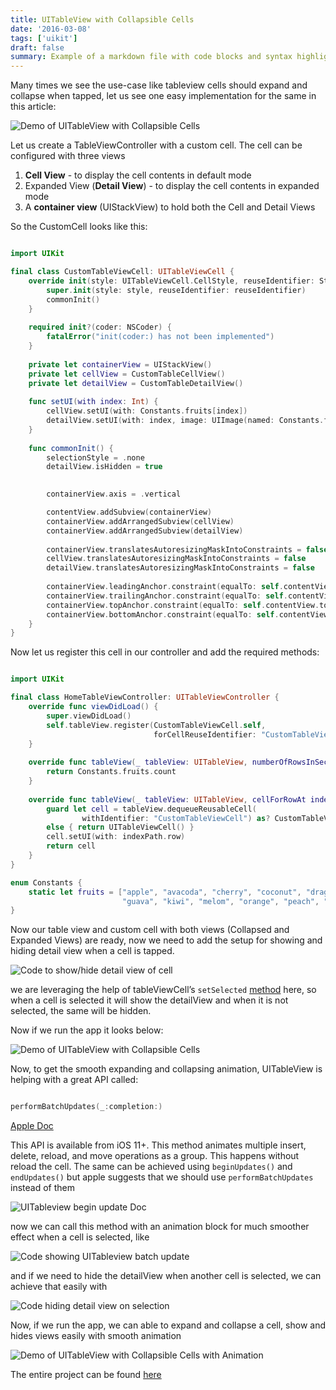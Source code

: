 ```yaml
---
title: UITableView with Collapsible Cells
date: '2016-03-08'
tags: ['uikit']
draft: false
summary: Example of a markdown file with code blocks and syntax highlighting
---
```

Many times we see the use-case like tableview cells should expand and collapse when tapped, let us see one easy implementation for the same in this article:

![Demo of UITableView with Collapsible Cells](/images/articles/iOS/swift/015-uitableview-with-collapsible/header.gif)

Let us create a TableViewController with a custom cell. The cell can be configured with three views

1. **Cell View** - to display the cell contents in default mode
2. Expanded View (**Detail View**) - to display the cell contents in expanded mode
3. A **container view** (UIStackView) to hold both the Cell and Detail Views

So the CustomCell looks like this:

```swift

import UIKit

final class CustomTableViewCell: UITableViewCell {
    override init(style: UITableViewCell.CellStyle, reuseIdentifier: String?) {
        super.init(style: style, reuseIdentifier: reuseIdentifier)
        commonInit()
    }
    
    required init?(coder: NSCoder) {
        fatalError("init(coder:) has not been implemented")
    }
    
    private let containerView = UIStackView()
    private let cellView = CustomTableCellView()
    private let detailView = CustomTableDetailView()
    
    func setUI(with index: Int) {
        cellView.setUI(with: Constants.fruits[index])
        detailView.setUI(with: index, image: UIImage(named: Constants.fruits[index]) ?? UIImage())
    }
    
    func commonInit() {
        selectionStyle = .none
        detailView.isHidden = true

        
        containerView.axis = .vertical

        contentView.addSubview(containerView)
        containerView.addArrangedSubview(cellView)
        containerView.addArrangedSubview(detailView)
        
        containerView.translatesAutoresizingMaskIntoConstraints = false
        cellView.translatesAutoresizingMaskIntoConstraints = false
        detailView.translatesAutoresizingMaskIntoConstraints = false
        
        containerView.leadingAnchor.constraint(equalTo: self.contentView.leadingAnchor).isActive = true
        containerView.trailingAnchor.constraint(equalTo: self.contentView.trailingAnchor).isActive = true
        containerView.topAnchor.constraint(equalTo: self.contentView.topAnchor).isActive = true
        containerView.bottomAnchor.constraint(equalTo: self.contentView.bottomAnchor).isActive = true
    }
}

```

Now let us register this cell in our controller and add the required methods:

```swift

import UIKit

final class HomeTableViewController: UITableViewController {
    override func viewDidLoad() {
        super.viewDidLoad()
        self.tableView.register(CustomTableViewCell.self,
                                forCellReuseIdentifier: "CustomTableViewCell")
    }
    
    override func tableView(_ tableView: UITableView, numberOfRowsInSection section: Int) -> Int {
        return Constants.fruits.count
    }
    
    override func tableView(_ tableView: UITableView, cellForRowAt indexPath: IndexPath) -> UITableViewCell {
        guard let cell = tableView.dequeueReusableCell(
                withIdentifier: "CustomTableViewCell") as? CustomTableViewCell
        else { return UITableViewCell() }
        cell.setUI(with: indexPath.row)
        return cell
    }
}

enum Constants {
    static let fruits = ["apple", "avacoda", "cherry", "coconut", "dragon" ,"grapes",
                         "guava", "kiwi", "melom", "orange", "peach", "salak", "straw"]
}

```

Now our table view and custom cell with both views (Collapsed and Expanded Views) are ready, now we need to add the setup for showing and hiding detail view when a cell is tapped.

![Code to show/hide detail view of cell](/images/articles/iOS/swift/015-uitableview-with-collapsible/custom-table-view-cell.webp)

we are leveraging the help of tableViewCell’s `setSelected` [method](https://developer.apple.com/documentation/uikit/uitableviewcell/1623255-setselected) here, so when a cell is selected it will show the detailView and when it is not selected, the same will be hidden.

Now if we run the app it looks below:

![Demo of UITableView with Collapsible Cells](/images/articles/iOS/swift/015-uitableview-with-collapsible/demo.gif)

Now, to get the smooth expanding and collapsing animation, UITableView is helping with a great API called:

```swift

performBatchUpdates(_:completion:)

```

<p class="imageCredits"><a href="https://developer.apple.com/documentation/uikit/uitableview/2887515-performbatchupdates">Apple Doc</a></p>

This API is available from iOS 11+. This method animates multiple insert, delete, reload, and move operations as a group. This happens without reload the cell. The same can be achieved using `beginUpdates()` and `endUpdates()` but apple suggests that we should use `performBatchUpdates` instead of them

![UITableview begin update Doc](/images/articles/iOS/swift/015-uitableview-with-collapsible/beginUpdates.webp)

now we can call this method with an animation block for much smoother effect when a cell is selected, like

![Code showing UITableview batch update](/images/articles/iOS/swift/015-uitableview-with-collapsible/perform-batch-updates.webp)

and if we need to hide the detailView when another cell is selected, we can achieve that easily with

![Code hiding detail view on selection](/images/articles/iOS/swift/015-uitableview-with-collapsible/did-deselect-row-at-index-path.webp)

Now, if we run the app, we can able to expand and collapse a cell, show and hides views easily with smooth animation

![Demo of UITableView with Collapsible Cells with Animation](/images/articles/iOS/swift/015-uitableview-with-collapsible/final-demo.gif)

The entire project can be found [here](https://github.com/MuralidharanKathiresan/CollapsibleUITableViewCell)
